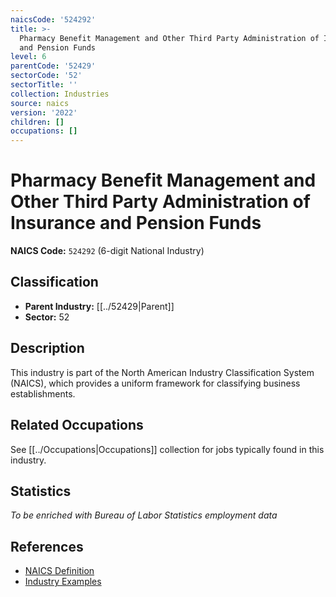 ```yaml
---
naicsCode: '524292'
title: >-
  Pharmacy Benefit Management and Other Third Party Administration of Insurance
  and Pension Funds
level: 6
parentCode: '52429'
sectorCode: '52'
sectorTitle: ''
collection: Industries
source: naics
version: '2022'
children: []
occupations: []
---
```

# Pharmacy Benefit Management and Other Third Party Administration of Insurance and Pension Funds

**NAICS Code:** `524292` (6-digit National Industry)

## Classification

- **Parent Industry:** [[../52429|Parent]]
- **Sector:** 52

## Description

This industry is part of the North American Industry Classification System (NAICS), which provides a uniform framework for classifying business establishments.

## Related Occupations

See [[../Occupations|Occupations]] collection for jobs typically found in this industry.

## Statistics

*To be enriched with Bureau of Labor Statistics employment data*

## References

- [NAICS Definition](https://www.census.gov/naics/)
- [Industry Examples](https://www.census.gov/naics/2022NAICS/)
